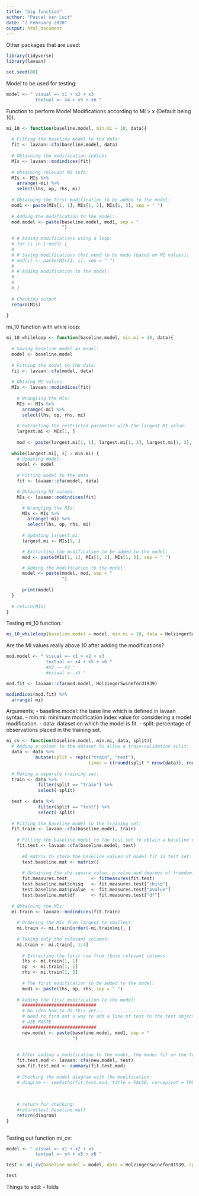 ```yaml
---
title: "big function"
author: "Pascal van Luit"
date: "2 February 2020"
output: html_document
---
```


Other packages that are used:

```r
library(tidyverse)
library(lavaan)

set.seed(88)
```

Model to be used for testing:
```r
model <- " visual =~ x1 + x2 + x3
           textual =~ x4 + x5 + x6 "
```


Function to perform Model Modifications according to MI > x (Default being 10).
```r
mi_10 <- function(baseline.model, min.mi = 10, data){
  
  # Fitting the baseline model to the data:
  fit <- lavaan::cfa(baseline.model, data)
  
  # Obtaining the modification indices
  MIs <- lavaan::modindices(fit)
  
  # Obtaining relevant MI info:
  MIs <- MIs %>%
    arrange(-mi) %>% 
    select(lhs, op, rhs, mi)
  
  # Obtaining the first modification to be added to the model:
  mod1 <- paste(MIs[1, 1], MIs[1, 2], MIs[1, 3], sep = " ")
  
  # Adding the modification to the model:
  mod.model <- paste(baseline.model, mod1, sep = "
                     ")
  
  # # Adding modifications using a loop:
  # for (i in 1:mods) {
  #   
  # # Saving modifications that need to be made (based on MI values):
  # mod[i] <- paste(MIs[1, i], sep = " ")
  # 
  # # Adding modification to the model:
  # 
  # 
  # }
  
  # Checking output
  return(MIs)
  
}
```


mi_10 function with while loop:
```r
mi_10_whileloop <- function(baseline.model, min.mi = 10, data){
  
  # Saving baseline model as model:
  model <- baseline.model
  
  # Fitting the model to the data:
  fit <- lavaan::cfa(model, data)
  
  # Obtaing MI values:
  MIs <- lavaan::modindices(fit)
  
    # Wrangling the MIs:
    MIs <- MIs %>%
      arrange(-mi) %>% 
      select(lhs, op, rhs, mi)
    
    # Extracting the restricted parameter with the largest MI value:
    largest.mi <- MIs[1, ]
    
    mod <- paste(largest.mi[1, 1], largest.mi[1, 2], largest.mi[1, 3], sep = " ")
  
  while(largest.mi[, 4] > min.mi) {
    # Updating model:
    model <- model
    
    # Fitting model to the data
    fit <- lavaan::cfa(model, data)

    # Obtaining MI values:
    MIs <- lavaan::modindices(fit)

      # Wrangling the MIs:
      MIs <- MIs %>%
        arrange(-mi) %>%
        select(lhs, op, rhs, mi)
      
      # Updating largest.mi:
      largest.mi <- MIs[1, ]

      # Extracting the modification to be added to the model:
      mod <- paste(MIs[1, 1], MIs[1, 2], MIs[1, 3], sep = " ")

      # Adding the modification to the model:
      model <- paste(model, mod, sep = "
                     ")
      
      print(model)
  }
    
  # return(MIs)
}
```


Testing mi_10 function:
```r
mi_10_whileloop(baseline.model = model, min.mi = 10, data = HolzingerSwineford1939)
```

Are the MI values really above 10 after adding the modifications?
```r
mod.model <- " visual =~ x1 + x2 + x3
               textual =~ x4 + x5 + x6 "
               #x2 ~~ x3 "
               #visual =~ x5 "

mod.fit <- lavaan::cfa(mod.model, HolzingerSwineford1939)

modindices(mod.fit) %>% 
  arrange(-mi)
```






Arguments;
- baseline.model: the base line which is defined in lavaan syntax.
- min.mi: minimum modification index value for considering a model modification.
- data: dataset on which the model is fit.
- split: percentage of observations placed in the training set.

```r
mi_cv <- function(baseline.model, min.mi, data, split){
  # Adding a column to the dataset to allow a train-validation split:
  data <- data %>% 
           mutate(split = rep(c("train", "test"),
                               times = c(round(split * nrow(data)), round((1 - split) * nrow(data)))))
  
  # Making a separate training set:
  train <- data %>%
            filter(split == "train") %>% 
            select(-split)
  
  test <- data %>%
            filter(split == "test") %>% 
            select(-split)
  
  # Fitting the baseline model to the training set:
  fit.train <- lavaan::cfa(baseline.model, train)
  
    # Fitting the baseline model to the test set to obtain a baseline estimate of chi-square model fit:
    fit.test <- lavaan::cfa(baseline.model, test)
    
      #A matrix to store the baseline values of model fit in test set:
      test.baseline.mat <- matrix()
    
      # Obtaining the chi-square value, p-value and degrees of freedom:
      fit.measures.test         <- fitmeasures(fit.test)
      test.baseline.mat$chisq   <- fit.measures.test["chisq"]
      test.baseline.mat$pvalue  <- fit.measures.test["pvalue"]
      test.baseline.mat$df      <- fit.measures.test["df"]
  
  # Obtaining the MIs:
  mi.train <- lavaan::modindices(fit.train)
  
    # Ordering the MIs from largest to smallest:
    mi.train <- mi.train[order(-mi.train$mi), ]
    
    # Taking only the relevant columns:
    mi.train <- mi.train[, 1:4]
    
      # Extracting the first row from those relevant columns:
      lhs <- mi.train[1, 1]
      op  <- mi.train[1, 2]
      rhs <- mi.train[1, 3]
      
      # The first modification to be added to the model:
      mod1 <- paste(lhs, op, rhs, sep = " ")
      
    # Adding the first modification to the model:
      ############################
      # No idea how to do this yet..........................
      # Need to find out a way to add a line of text to the text object
      # USE PASTE
      ############################
      new.model <- paste(baseline.model, mod1, sep = "
                         ")
    
    
    # After adding a modification to the model, the model fit on the test set must be obtained and compared to the previous model fit on the test set. This, to check if there is an improvement
    fit.test.mod <- lavaan::cfa(new.model, test)  
    sum.fit.test.mod <- summary(fit.test.mod)
    
    # Checking the model diagram with the modification:
    # diagram <- semPaths(fit.test.mod, title = FALSE, curvepivot = TRUE)
      
      
        
    # return for checking:
    #return(test.baseline.mat)
    return(diagram)
}
  
```


Testing out function mi_cv:
```r
model <- " visual =~ x1 + x2 + x3
           textual =~ x4 + x5 + x6 "

test <- mi_cv(baseline.model = model, data = HolzingerSwineford1939, split = 0.7)

test

```



Things to add:
  - folds

